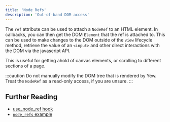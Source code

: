 ```yaml
---
title: 'Node Refs'
description: 'Out-of-band DOM access'
---
```


The `ref` attribute can be used to attach a `NodeRef` to an HTML element. In callbacks,
you can then get the DOM `Element` that the ref is attached to. This can be used to make
changes to the DOM outside of the `view` lifecycle method, retrieve the value of an `<input>`
and other direct interactions with the DOM via the javascript API.

This is useful for getting ahold of canvas elements, or scrolling to different sections of a page.

:::caution
Do not manually modify the DOM tree that is rendered by Yew. Treat the `NodeRef` as a read-only
access, if you are unsure.
:::

## Further Reading

-   [use_node_ref hook](https://yew-rs-api.web.app/next/yew/functional/fn.use_node_ref.html)
-   [`node_refs` example](https://github.com/yewstack/yew/tree/master/examples/node_refs)
